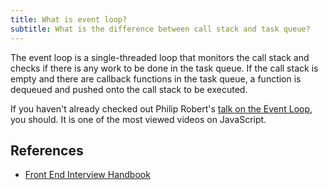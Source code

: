 ```yaml
---
title: What is event loop?
subtitle: What is the difference between call stack and task queue?
---
```


The event loop is a single-threaded loop that monitors the call stack and checks if there is any work to be done in the task queue. If the call stack is empty and there are callback functions in the task queue, a function is dequeued and pushed onto the call stack to be executed.

If you haven't already checked out Philip Robert's [talk on the Event Loop](https://2014.jsconf.eu/speakers/philip-roberts-what-the-heck-is-the-event-loop-anyway.html), you should. It is one of the most viewed videos on JavaScript.

## References

- [Front End Interview Handbook](https://www.frontendinterviewhandbook.com/javascript-questions)
